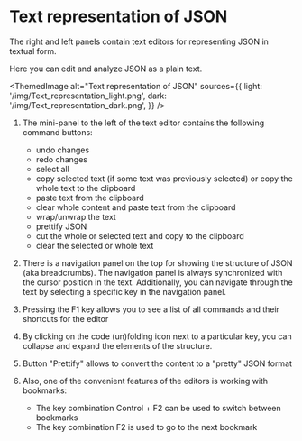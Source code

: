 # Text representation of JSON


The right and left panels contain text editors for representing JSON in textual form.

Here you can edit and analyze JSON as a plain text.


<ThemedImage
    alt="Text representation of JSON"
    sources={{
        light: '/img/Text_representation_light.png',
        dark: '/img/Text_representation_dark.png',
    }}
/>

1. The mini-panel to the left of the text editor contains the following command buttons:
    - undo changes
    - redo changes
    - select all
    - copy selected text (if some text was previously selected) or copy the whole text to the clipboard
    - paste text from the clipboard
    - clear whole content and paste text from the clipboard
    - wrap/unwrap the text
    - prettify JSON
    - cut the whole or selected text and copy to the clipboard
    - clear the selected or whole text

2. There is a navigation panel on the top for showing the structure of JSON (aka breadcrumbs).
    The navigation panel is always synchronized with the cursor position in the text.
    Additionally, you can navigate through the text by selecting a specific key in the navigation panel.

3. Pressing the F1 key allows you to see a list of all commands and their shortcuts for the editor

4. By clicking on the code (un)folding icon next to a particular key, you can collapse and expand the elements of the structure.

5. Button "Prettify" allows to convert the content to a "pretty" JSON format

6. Also, one of the convenient features of the editors is working with bookmarks:
    - The key combination Control + F2 can be used to switch between bookmarks
    - The key combination F2 is used to go to the next bookmark
